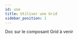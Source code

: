 ---
id: use
title: Utiliser une Grid
sidebar_position: 1
---

Doc sur le composant Grid à venir
